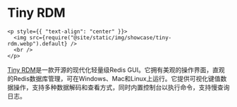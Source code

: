 # Tiny RDM

```mdx-code-block
<p style={{ "text-align": "center" }}>
  <img src={require("@site/static/img/showcase/tiny-rdm.webp").default} />
  <br />
</p>
```

[Tiny RDM](https://redis.tinycraft.cc/)是一款开源的现代化轻量级Redis GUI。它拥有美观的操作界面，直观的Redis数据库管理，可在Windows、Mac和Linux上运行。它提供可视化键值数据操作，支持多种数据解码和查看方式，同时内置控制台以执行命令，支持慢查询日志。

